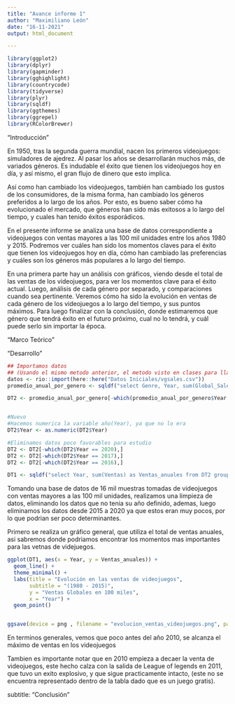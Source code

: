 ```yaml
---
title: "Avance informe 1"
author: "Maximiliano León"
date: "16-11-2021"
output: html_document

---
```


```r

library(ggplot2)
library(dplyr)
library(gapminder)
library(gghighlight)
library(countrycode)
library(tidyverse)
library(plyr)
library(sqldf)
library(ggthemes)
library(ggrepel)
library(RColorBrewer)

```



"Introducción"


En 1950, tras la segunda guerra mundial, nacen los primeros videojuegos: simuladores de ajedrez. Al pasar los años se desarrollarán muchos más, de variados géneros. Es indudable el éxito que tienen los videojuegos hoy en día, y así mismo, el gran flujo de dinero que esto implica.

Así como han cambiado los videojuegos, también han cambiado los gustos de los consumidores, de la misma forma, han cambiado los géneros preferidos a lo largo de los años. Por esto, es bueno saber cómo ha evolucionado el mercado, que géneros han sido más exitosos a lo largo del tiempo, y cuales han tenido éxitos esporádicos.

En el presente informe se analiza una base de datos correspondiente a videojuegos con ventas mayores a las 100 mil unidades entre los años 1980 y 2015.  Podremos ver cuáles han sido los momentos claves para el éxito que tienen los videojuegos hoy en día, cómo han cambiado las preferencias y cuáles son los géneros más populares a lo largo del tiempo.

En una primera parte hay un análisis con gráficos, viendo desde el total de las ventas de los videojuegos, para ver los momentos clave para el éxito actual. Luego, análisis de cada género por separado, y comparaciones cuando sea pertinente. Veremos cómo ha sido la evolución en ventas de cada género de los videojuegos a lo largo del tiempo, y sus puntos máximos. Para luego finalizar con la conclusión, donde estimaremos que género que tendrá éxito en el futuro próximo, cual no lo tendrá, y cuál puede serlo sin importar la época.





"Marco Teórico"









"Desarrollo"



```r
## Importamos datos
## (Usando el mismo metodo anterior, el metodo visto en clases para llamar la variable arroja error)
datos <- rio::import(here::here("Datos Iniciales/vgsales.csv"))
promedio_anual_por_genero <- sqldf("select Genre, Year, sum(Global_Sales) as Ventas from datos group by Genre, Year")

DT2 <- promedio_anual_por_genero[-which(promedio_anual_por_genero$Year == "N/A"),]


#Nuevo
#Hacemos numerica la variable año(Year), ya que no lo era
DT2$Year <- as.numeric(DT2$Year)

#Eliminamos datos poco favorables para estudio
DT2 <- DT2[-which(DT2$Year == 2020),]
DT2 <- DT2[-which(DT2$Year == 2017),]
DT2 <- DT2[-which(DT2$Year == 2016),]

DT1 <- sqldf("select Year, sum(Ventas) as Ventas_anuales from DT2 group by Year")
```

Tomando una base de datos de 16 mil muestras tomadas de videojuegos con ventas mayores a las 100 mil unidades,
realizamos una limpieza de datos, eliminando los datos que no tenia su año definido, ademas, luego eliminamos los datos desde 2015 a 2020 ya que estos eran muy pocos, por lo que podrian ser poco determinantes.

Primero se realiza un gráfico general, que utiliza el total de ventas anuales, asi sabremos donde podriamos encontrar los momentos mas importantes para las vetnas de videjuegos.

```r

ggplot(DT1, aes(x = Year, y = Ventas_anuales)) +
  geom_line() +
  theme_minimal() +
  labs(title = "Evolución en las ventas de videojuegos", 
       subtitle = "(1980 - 2015)",
       y = "Ventas Globales en 100 miles",
       x = "Year") +
  geom_point()


ggsave(device = png , filename = "evolucion_ventas_videojuegos.png", path = here::here("Figuras"))

```

En terminos generales, vemos que poco antes del año 2010, se alcanza el máximo de ventas en los videojuegos

Tambien es importante notar que en 2010 empieza a decaer la venta de videojuegos, este hecho calza con la salida de League of legends en 2011, que tuvo un exito explosivo, y que sigue practicamente intacto, (este no se encuentra representado dentro de la tabla dado que es un juego gratis).






subtitle: "Conclusión"


